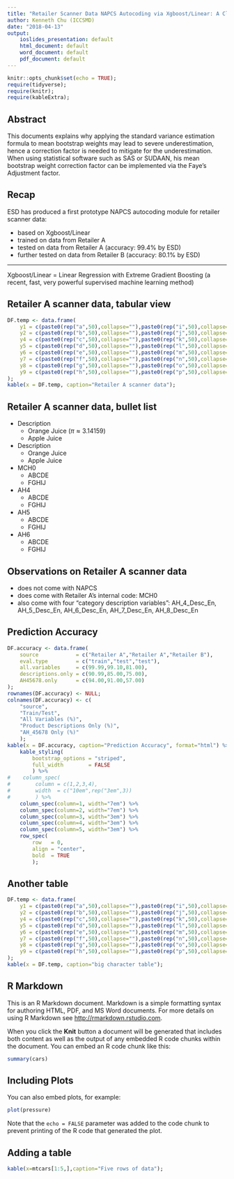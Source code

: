 ```yaml
---
title: "Retailer Scanner Data NAPCS Autocoding via Xgboost/Linear: A Closer Look"
author: Kenneth Chu (ICCSMD)
date: "2018-04-13"
output:
    ioslides_presentation: default
    html_document: default
    word_document: default
    pdf_document: default
---
```


```r
knitr::opts_chunk$set(echo = TRUE);
require(tidyverse);
require(knitr);
require(kableExtra);
```

## Abstract

This documents explains why applying the standard variance estimation formula to mean bootstrap weights may lead to severe underestimation, hence a correction factor is needed to mitigate for the underestimation. When using statistical software such as SAS or SUDAAN, his mean bootstrap weight correction factor can be implemented via the Faye's Adjustment factor.

## Recap

ESD has produced a first prototype NAPCS autocoding module for retailer scanner data:

* based on Xgboost/Linear
* trained on data from Retailer A
* tested on data from Retailer A (accuracy: 99.4% by ESD)
* further tested on data from Retailer B (accuracy: 80.1% by ESD)

***

Xgboost/Linear = Linear Regression with Extreme Gradient Boosting (a recent, fast, very powerful supervised machine learning method)

## Retailer A scanner data, tabular view

```r
DF.temp <- data.frame(
    y1 = c(paste0(rep("a",50),collapse=""),paste0(rep("i",50),collapse="")),
    y2 = c(paste0(rep("b",50),collapse=""),paste0(rep("j",50),collapse="")),
    y4 = c(paste0(rep("c",50),collapse=""),paste0(rep("k",50),collapse="")),
    y5 = c(paste0(rep("d",50),collapse=""),paste0(rep("l",50),collapse="")),
    y6 = c(paste0(rep("e",50),collapse=""),paste0(rep("m",50),collapse="")),
    y7 = c(paste0(rep("f",50),collapse=""),paste0(rep("n",50),collapse="")),
    y8 = c(paste0(rep("g",50),collapse=""),paste0(rep("o",50),collapse="")),
    y9 = c(paste0(rep("h",50),collapse=""),paste0(rep("p",50),collapse=""))
);
kable(x = DF.temp, caption="Retailer A scanner data");
```

## Retailer A scanner data, bullet list

* Description
    * Orange Juice ($\pi \approx 3.14159$)
    * Apple Juice

* Description
    * Orange Juice
    * Apple Juice

* MCH0
    * ABCDE
    * FGHIJ

* AH4
    * ABCDE
    * FGHIJ

* AH5
    * ABCDE
    * FGHIJ

* AH6
    * ABCDE
    * FGHIJ

## Observations on Retailer A scanner data

* does not come with NAPCS
* does come with Retailer A's internal code: MCH0
* also come with four "category description variables": AH_4_Desc_En, AH_5_Desc_En, AH_6_Desc_En, AH_7_Desc_En, AH_8_Desc_En

## Prediction Accuracy

```r
DF.accuracy <- data.frame(
    source            = c("Retailer A","Retailer A","Retailer B"),
    eval.type         = c("train","test","test"),
    all.variables     = c(99.99,99.10,81.00),
    descriptions.only = c(90.99,85.00,75.00),
    AH45678.only      = c(94.00,91.00,57.00)
);
rownames(DF.accuracy) <- NULL;
colnames(DF.accuracy) <- c(
    "source",
    "Train/Test",
    "All Variables (%)",
    "Product Descriptions Only (%)",
    "AH_45678 Only (%)"
    );
kable(x = DF.accuracy, caption="Prediction Accuracy", format="html") %>%
    kable_styling(
        bootstrap_options = "striped",
        full_width        = FALSE
        ) %>%
#    column_spec(
#        column = c(1,2,3,4),
#        width  = c("10em",rep("3em",3))
#        ) %>%
    column_spec(column=1, width="7em") %>%
    column_spec(column=2, width="7em") %>%
    column_spec(column=3, width="3em") %>%
    column_spec(column=4, width="3em") %>%
    column_spec(column=5, width="3em") %>%
    row_spec(
        row   = 0,
        align = "center",
        bold  = TRUE
        );
```

## Another table

```r
DF.temp <- data.frame(
    y1 = c(paste0(rep("a",50),collapse=""),paste0(rep("i",50),collapse="")),
    y2 = c(paste0(rep("b",50),collapse=""),paste0(rep("j",50),collapse="")),
    y4 = c(paste0(rep("c",50),collapse=""),paste0(rep("k",50),collapse="")),
    y5 = c(paste0(rep("d",50),collapse=""),paste0(rep("l",50),collapse="")),
    y6 = c(paste0(rep("e",50),collapse=""),paste0(rep("m",50),collapse="")),
    y7 = c(paste0(rep("f",50),collapse=""),paste0(rep("n",50),collapse="")),
    y8 = c(paste0(rep("g",50),collapse=""),paste0(rep("o",50),collapse="")),
    y9 = c(paste0(rep("h",50),collapse=""),paste0(rep("p",50),collapse=""))
);
kable(x = DF.temp, caption="big character table");
```

## R Markdown

This is an R Markdown document. Markdown is a simple formatting syntax for authoring HTML, PDF, and MS Word documents. For more details on using R Markdown see <http://rmarkdown.rstudio.com>.

When you click the **Knit** button a document will be generated that includes both content as well as the output of any embedded R code chunks within the document. You can embed an R code chunk like this:

```r
summary(cars)
```

## Including Plots

You can also embed plots, for example:

```r
plot(pressure)
```

Note that the `echo = FALSE` parameter was added to the code chunk to prevent printing of the R code that generated the plot.

## Adding a table

```r
kable(x=mtcars[1:5,],caption="Five rows of data");
```
